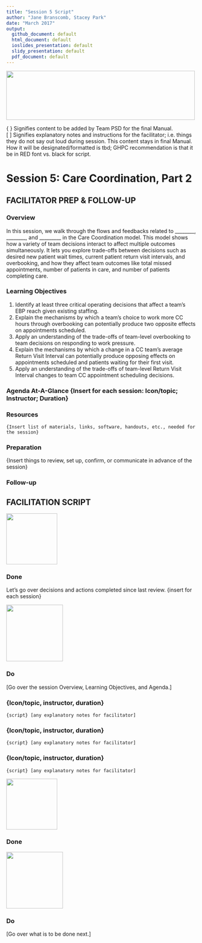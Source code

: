 ```yaml
---
title: "Session 5 Script"
author: "Jane Branscomb, Stacey Park"
date: "March 2017"
output: 
  github_document: default
  html_document: default
  ioslides_presentation: default
  slidy_presentation: default
  pdf_document: default
---
```


<!--MTL Logo -->
<img src = "https://rawgit.com/lzim/teampsd/teampsd_style/ModelingToLearn_logo1.png"
     height = "130" width = "500">  
     
{ } Signifies content to be added by Team PSD for the final Manual.  
[ ] Signifies explanatory notes and instructions for the facilitator; i.e. things they do not say out loud during session. This content stays in final Manual. How it will be designated/formatted is tbd; GHPC recommendation is that it be in RED font vs. black for script.  

# Session 5: Care Coordination, Part 2
## FACILITATOR PREP & FOLLOW-UP

### Overview
In this session, we walk through the flows and feedbacks related to ________, ________, and _________ in the Care Coordination model. This model shows how a variety of team decisions interact to affect multiple outcomes simultaneously. It lets you explore trade-offs between decisions such as desired new patient wait times, current patient return visit intervals, and overbooking, and how they affect team outcomes like total missed appointments, number of patients in care, and number of patients completing care. 

### Learning Objectives  
1.	Identify at least three critical operating decisions that affect a team’s EBP reach given existing staffing.
2.	Explain the mechanisms by which a team’s choice to work more CC hours through overbooking can potentially produce two opposite effects on appointments scheduled.	
3.	Apply an understanding of the trade-offs of team-level overbooking to team decisions on responding to work pressure. 
4.	Explain the mechanisms by which a change in a CC team’s average Return Visit Interval can potentially produce opposing effects on appointments scheduled and patients waiting for their first visit.
5.	Apply an understanding of the trade-offs of team-level Return Visit Interval changes to team CC appointment scheduling decisions.

### Agenda At-A-Glance {Insert for each session: Icon/topic; Instructor; Duration}

### Resources
	{Insert list of materials, links, software, handouts, etc., needed for the session}

### Preparation
{Insert things to review, set up, confirm, or communicate in advance of the session}

### Follow-up

## FACILITATION SCRIPT

<!-- Done List Icon -->
<img src = "https://raw.githubusercontent.com/lzim/teampsd/hexagon_icons/np_hexagon-check-mark_309690_003F72.png"
     height = "135" width = "135">
     
### Done
Let’s go over decisions and actions completed since last review. {insert for each session}

<!-- Do List Icon -->     
<img src = "https://raw.githubusercontent.com/lzim/teampsd/hexagon_icons/np_synchronize_778914_003F72.png"
     height = "150" width = "150">

### Do
[Go over the session Overview, Learning Objectives, and Agenda.]

### {Icon/topic, instructor, duration}
	{script} [any explanatory notes for facilitator] 

### {Icon/topic, instructor, duration}
	{script} [any explanatory notes for facilitator] 

### {Icon/topic, instructor, duration}
	{script} [any explanatory notes for facilitator] 

<!-- Done List Icon -->
<img src = "https://raw.githubusercontent.com/lzim/teampsd/hexagon_icons/np_hexagon-check-mark_309690_003F72.png"
     height = "135" width = "135">
     
### Done

<!-- Do List Icon -->     
<img src = "https://raw.githubusercontent.com/lzim/teampsd/hexagon_icons/np_synchronize_778914_003F72.png"
     height = "150" width = "150">

### Do
[Go over what is to be done next.]
 

